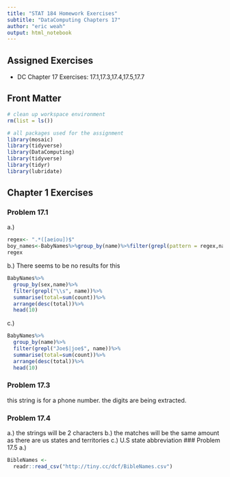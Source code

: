 ```yaml
---
title: "STAT 184 Homework Exercises" 
subtitle: "DataComputing Chapters 17"
author: "eric weah"
output: html_notebook
---
```


## Assigned Exercises

- DC Chapter 17 Exercises: 17.1,17.3,17.4,17.5,17.7


## Front Matter

```r
# clean up workspace environment
rm(list = ls())

# all packages used for the assignment
library(mosaic)
library(tidyverse)
library(DataComputing)
library(tidyverse)
library(tidyr)
library(lubridate)

```



## Chapter 1 Exercises

### Problem 17.1
a.)
```r
regex<- ".*([aeiou])$"
boy_names<-BabyNames%>%group_by(name)%>%filter(grepl(pattern = regex,name),sex=="M")%>%summarise(s=sum(count))%>%filter(rank(desc(s))<=10)
regex
```

b.) There seems to be no results for this 
```r
BabyNames%>%
  group_by(sex,name)%>%
  filter(grepl("\\s", name))%>%
  summarise(total=sum(count))%>%
  arrange(desc(total))%>%
  head(10)

```
c.)
```r
BabyNames%>%
  group_by(name)%>%
  filter(grepl("Joe$|joe$", name))%>%
  summarise(total=sum(count))%>%
  arrange(desc(total))%>%
  head(10)

```


### Problem 17.3
 this string is for a phone number. the digits are being extracted.
 
### Problem 17.4
a.) the strings will be 2 characters 
b.) the matches will be the same amount as there are us states and territories 
c.) U.S state abbreviation
### Problem 17.5
a.)
```r
BibleNames <- 
  readr::read_csv("http://tiny.cc/dcf/BibleNames.csv")
```

 
